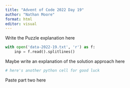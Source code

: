 ```yaml
---
title: "Advent of Code 2022 Day 19"
author: "Nathan Moore"
format: html
editor: visual
---
```


Write the Puzzle explanation here

```python

with open('data-2022-19.txt', 'r') as f:
    inp = f.read().splitlines()

```

Maybe write an explanation of the solution approach here

```python
# here's another python cell for good luck

```

Paste part two here

